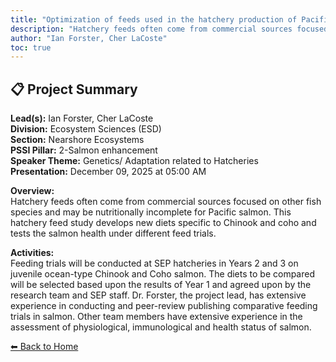 ```yaml
---
title: "Optimization of feeds used in the hatchery production of Pacific Salmon."
description: "Hatchery feeds often come from commercial sources focused on other fish species and may be nutritionally incomplete for Pacific salmon. This hatchery feed study develops new diets specific to Chinook and coho and tests the salmon health under different feed trials."
author: "Ian Forster, Cher LaCoste"
toc: true
---
```


## 📋 Project Summary

**Lead(s):** Ian Forster, Cher LaCoste  
**Division:** Ecosystem Sciences (ESD)  
**Section:** Nearshore Ecosystems  
**PSSI Pillar:** 2-Salmon enhancement  
**Speaker Theme:** Genetics/ Adaptation related to Hatcheries  
**Presentation:** December 09, 2025 at 05:00 AM  

**Overview:**  
Hatchery feeds often come from commercial sources focused on other fish species and may be nutritionally incomplete for Pacific salmon. This hatchery feed study develops new diets specific to Chinook and coho and tests the salmon health under different feed trials.   

**Activities:**  
Feeding trials will be conducted at SEP hatcheries in Years 2 and 3 on juvenile ocean-type Chinook and Coho salmon.  The diets to be compared will be selected based upon the results of Year 1 and agreed upon by the research team and SEP staff. Dr. Forster, the project lead, has extensive experience in conducting and peer-review publishing comparative feeding trials in salmon.  Other team members have extensive experience in the assessment of physiological, immunological and health status of salmon.

[⬅ Back to Home](../index.qmd)
